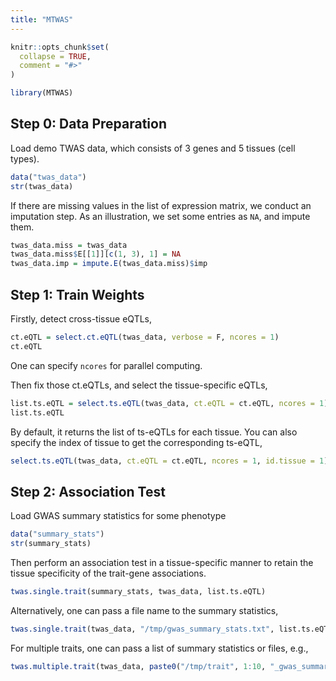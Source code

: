 ```yaml
---
title: "MTWAS"
---
```


```r
knitr::opts_chunk$set(
  collapse = TRUE,
  comment = "#>"
)
```

```r
library(MTWAS)
```

## Step 0: Data Preparation

Load demo TWAS data, which consists of 3 genes and 5 tissues (cell types).

```r
data("twas_data")
str(twas_data)
```

If there are missing values in the list of expression matrix, we conduct an imputation step. As an illustration, we set some entries as `NA`, and impute them.

```r
twas_data.miss = twas_data
twas_data.miss$E[[1]][c(1, 3), 1] = NA
twas_data.imp = impute.E(twas_data.miss)$imp
```

## Step 1: Train Weights

Firstly, detect cross-tissue eQTLs,

```r
ct.eQTL = select.ct.eQTL(twas_data, verbose = F, ncores = 1)
ct.eQTL
```

One can specify `ncores` for parallel computing. 

Then fix those ct.eQTLs, and select the tissue-specific eQTLs,

```r
list.ts.eQTL = select.ts.eQTL(twas_data, ct.eQTL = ct.eQTL, ncores = 1)
list.ts.eQTL
```

By default, it returns the list of ts-eQTLs for each tissue. You can also specify the index of tissue to get the corresponding ts-eQTL,

```r
select.ts.eQTL(twas_data, ct.eQTL = ct.eQTL, ncores = 1, id.tissue = 1)
```

## Step 2: Association Test

Load GWAS summary statistics for some phenotype

```r
data("summary_stats")
str(summary_stats)
```

Then perform an association test in a tissue-specific manner to retain the tissue specificity of the trait-gene associations.

```r
twas.single.trait(summary_stats, twas_data, list.ts.eQTL)
```

Alternatively, one can pass a file name to the summary statistics,

```r
twas.single.trait(twas_data, "/tmp/gwas_summary_stats.txt", list.ts.eQTL)
```

For multiple traits, one can pass a list of summary statistics or files, e.g.,

```r
twas.multiple.trait(twas_data, paste0("/tmp/trait", 1:10, "_gwas_summary_stats.txt"), list.ts.eQTL)
```

